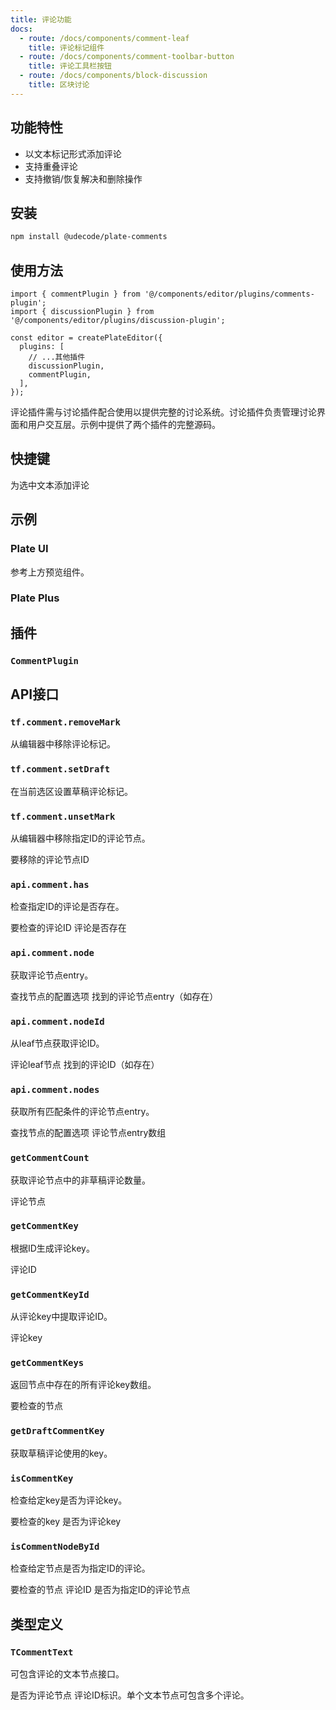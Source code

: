 ```yaml
---
title: 评论功能
docs:
  - route: /docs/components/comment-leaf
    title: 评论标记组件
  - route: /docs/components/comment-toolbar-button
    title: 评论工具栏按钮
  - route: /docs/components/block-discussion
    title: 区块讨论
---
```


<ComponentPreview name="comments-demo" />

<PackageInfo>

## 功能特性

- 以文本标记形式添加评论
- 支持重叠评论
- 支持撤销/恢复解决和删除操作

</PackageInfo>

## 安装
```bash
npm install @udecode/plate-comments
```

## 使用方法

```tsx
import { commentPlugin } from '@/components/editor/plugins/comments-plugin';
import { discussionPlugin } from '@/components/editor/plugins/discussion-plugin';

const editor = createPlateEditor({
  plugins: [
    // ...其他插件
    discussionPlugin,
    commentPlugin,
  ],
});
```

评论插件需与讨论插件配合使用以提供完整的讨论系统。讨论插件负责管理讨论界面和用户交互层。示例中提供了两个插件的完整源码。

## 快捷键

<KeyTable>
  <KeyTableItem hotkey="Cmd + Shift + M">
    为选中文本添加评论
  </KeyTableItem>
</KeyTable>

## 示例

### Plate UI

参考上方预览组件。

### Plate Plus

<ComponentPreviewPro name="comments-pro" />

## 插件

### `CommentPlugin`

## API接口

### `tf.comment.removeMark`

从编辑器中移除评论标记。

### `tf.comment.setDraft`

在当前选区设置草稿评论标记。

### `tf.comment.unsetMark`

从编辑器中移除指定ID的评论节点。

<API name="unsetMark">
<APIParameters>
  <APIItem name="id" type="string">
    要移除的评论节点ID
  </APIItem>
</APIParameters>
</API>

### `api.comment.has`

检查指定ID的评论是否存在。

<API name="has">
<APIParameters>
  <APIItem name="id" type="string">
    要检查的评论ID
  </APIItem>
</APIParameters>
<APIReturns type="boolean">
  评论是否存在
</APIReturns>
</API>

### `api.comment.node`

获取评论节点entry。

<API name="node">
<APIOptions type="EditorNodesOptions & { id?: string; isDraft?: boolean }" optional>
  查找节点的配置选项
</APIOptions>
<APIReturns type="NodeEntry<TCommentText> | undefined">
  找到的评论节点entry（如存在）
</APIReturns>
</API>

### `api.comment.nodeId`

从leaf节点获取评论ID。

<API name="nodeId">
<APIParameters>
  <APIItem name="leaf" type="TCommentText">
    评论leaf节点
  </APIItem>
</APIParameters>
<APIReturns type="string | undefined">
  找到的评论ID（如存在）
</APIReturns>
</API>

### `api.comment.nodes`

获取所有匹配条件的评论节点entry。

<API name="nodes">
<APIOptions type="EditorNodesOptions & { id?: string; isDraft?: boolean }" optional>
  查找节点的配置选项
</APIOptions>
<APIReturns type="NodeEntry<TCommentText>[]">
  评论节点entry数组
</APIReturns>
</API>

### `getCommentCount`

获取评论节点中的非草稿评论数量。

<API name="getCommentCount">
<APIParameters>
  <APIItem name="node" type="TCommentText">
    评论节点
  </APIItem>
</APIParameters>
</API>

### `getCommentKey`

根据ID生成评论key。

<API name="getCommentKey">
<APIParameters>
  <APIItem name="id" type="string">
    评论ID
  </APIItem>
</APIParameters>
</API>

### `getCommentKeyId`

从评论key中提取评论ID。

<API name="getCommentKeyId">
<APIParameters>
  <APIItem name="key" type="string">
    评论key
  </APIItem>
</APIParameters>
</API>

### `getCommentKeys`

返回节点中存在的所有评论key数组。

<API name="getCommentKeys">
<APIParameters>
  <APIItem name="node" type="TCommentText">
    要检查的节点
  </APIItem>
</APIParameters>
</API>

### `getDraftCommentKey`

获取草稿评论使用的key。

### `isCommentKey`

检查给定key是否为评论key。

<API name="isCommentKey">
<APIParameters>
  <APIItem name="key" type="string">
    要检查的key
  </APIItem>
</APIParameters>

<APIReturns type="boolean">
  是否为评论key
</APIReturns>
</API>

### `isCommentNodeById`

检查给定节点是否为指定ID的评论。

<API name="isCommentNodeById">
<APIParameters>
  <APIItem name="node" type="TNode">
    要检查的节点
  </APIItem>
  <APIItem name="id" type="string">
    评论ID
  </APIItem>
</APIParameters>

<APIReturns type="boolean">
  是否为指定ID的评论节点
</APIReturns>
</API>

## 类型定义

### `TCommentText`

可包含评论的文本节点接口。

<API name="TCommentText">
<APIAttributes>
  <APIItem name="comment" type="boolean" optional>
    是否为评论节点
  </APIItem>
  <APIItem name="comment_<id>" type="boolean" optional>
    评论ID标识。单个文本节点可包含多个评论。
  </APIItem>
</APIAttributes>
</API>